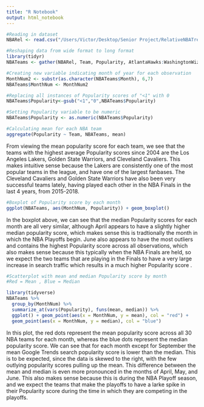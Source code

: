 ```yaml
---
title: "R Notebook"
output: html_notebook
---
```


```r
#Reading in dataset
NBARel <- read.csv("/Users/Victor/Desktop/Senior Project/RelativeNBATrends.csv", header = TRUE)

#Reshaping data from wide format to long format
library(tidyr)
NBATeams <- gather(NBARel, Team, Popularity, AtlantaHawks:WashingtonWizards, factor_key=TRUE)

#Creating new variable indicating month of year for each observation
MonthNum2 <- substr(as.character(NBATeams$Month), 6,7)
NBATeams$MonthNum <- MonthNum2

#Replacing all instances of Popularity scores of "<1" with 0
NBATeams$Popularity<-gsub("<1","0",NBATeams$Popularity)

#Setting Popularity variable to be numeric
NBATeams$Popularity <- as.numeric(NBATeams$Popularity)

```


```r
#Calculating mean for each NBA team
aggregate(Popularity ~ Team, NBATeams, mean)
```
From viewing the mean popularity score for each team, we see that the teams with the highest average Popularity scores since 2004 are the Los Angeles Lakers, Golden State Warriors, and Cleveland Cavaliers. This makes intuitive sense because the Lakers are consistently one of the most popular teams in the league, and have one of the largest fanbases. The Cleveland Cavaliers and Golden State Warriors have also been very successful teams lately, having played each other in the NBA Finals in the last 4 years, from 2015-2018. 

```r
#Boxplot of Popularity score by each month
ggplot(NBATeams, aes(MonthNum, Popularity)) + geom_boxplot()
```
In the boxplot above, we can see that the median Popularity scores for each month are all very similar, although April appears to have a slightly higher median popularity score, which makes sense this is tradtionally the month in which the NBA Playoffs begin. June also appears to have the most outliers and contains the highest Popularity score across all observations, which also makes sense because this typically when the NBA Finals are held, so we expect the two teams that are playing in the Finals to have a very large increase in search traffic which results in a much higher Popularity score .

```r
#Scatterplot with mean and median Popularity score by month
#Red = Mean , Blue = Median

library(tidyverse)
NBATeams %>%
  group_by(MonthNum) %>%
  summarize_at(vars(Popularity), funs(mean, median)) %>%
  ggplot() + geom_point(aes(x = MonthNum, y = mean), col = "red") +
  geom_point(aes(x = MonthNum, y = median), col = "blue") 
```
 In this plot, the red dots represent the mean popularity score across
all 30 NBA teams for each month, whereas the blue dots represent the 
median popularity score. We can see that for each month except for September  the mean Google Trends search popularity score is lower than the median. This is to be expected, since the data is skewed to the right, with the few outlying popularity scores pulling up the mean. This difference between the mean and median is even more pronounced in the months of April, May, and June. This also makes sense because this is during the NBA Playoff season, and we expect the teams that make the playoffs to have a larke spike in their Popularity score during the time in which they are competing in the playoffs. 
